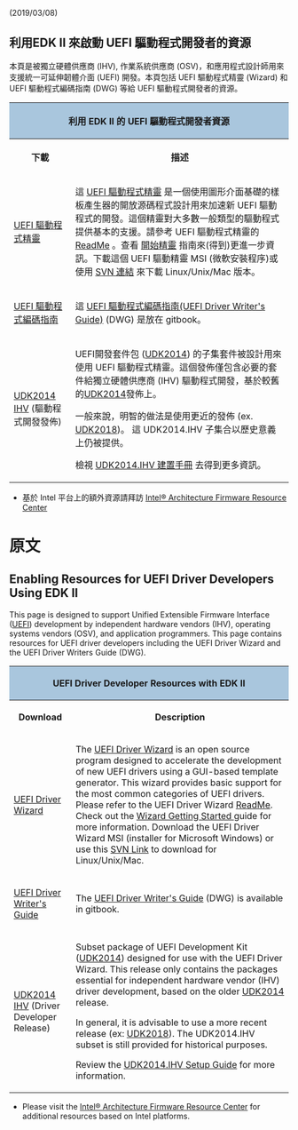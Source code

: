 (2019/03/08)
== '''利用EDK II 來啟動 UEFI 驅動程式開發者的資源''' ==

本頁是被獨立硬體供應商 (IHV), 作業系統供應商 (OSV)，和應用程式設計師用來支援統一可延伸韌體介面 (UEFI) 開發。本頁包括 UEFI 驅動程式精靈 (Wizard) 和 UEFI 驅動程式編碼指南 (DWG) 等給 UEFI 驅動程式開發者的資源。

<div class="t_projects">

<table>
<tr>
    <th colspan="4" style="background-color:#a9c6dd">利用 EDK II 的 UEFI 驅動程式開發者資源</th>
</tr>
    <tr>
        <th>下載</th>
        <th>描述</th>
    </tr>
<tr></tr>

<tr>
    <td>[[UEFI Driver Wizard|UEFI 驅動程式精靈]]</td>
    <td> 這 [[UEFI Driver Wizard|UEFI 驅動程式精靈]] 是一個使用圖形介面基礎的樣板產生器的開放源碼程式設計用來加速新 UEFI 驅動程式的開發。這個精靈對大多數一般類型的驅動程式提供基本的支援。請參考 UEFI 驅動程式精靈的 [https://github.com/tianocore-docs/Docs/raw/master/Driver_Developer/UefiDriverWizard/README.txt ReadMe] 。查看 [[Wizard-Getting-Started|開始精靈]] 指南來(得到)更進一步資訊。下載這個 UEFI 驅動精靈 MSI (微軟安裝程序)或使用 [https://svn.code.sf.net/p/edk2share/code/trunk/DriverDeveloper/UefiDriverWizard/ SVN 連結] 來下載 Linux/Unix/Mac 版本。</td>
</tr>

<tr>
    <td>[[UEFI Driver Writer's Guide|UEFI 驅動程式編碼指南]]</td>
    <td>這 [[UEFI Driver Writer's Guide|UEFI 驅動程式編碼指南(UEFI Driver Writer's Guide)]] (DWG) 是放在 gitbook。</td>
</tr>

<tr> 
    <td>[[UDK2014.IHV Setup Guide|UDK2014 IHV]] (驅動程式開發發佈)</td>
    <td>UEFI開發套件包 ([[UDK2014]]) 的子集套件被設計用來使用 UEFI 驅動程式精靈。這個發佈僅包含必要的套件給獨立硬體供應商 (IHV) 驅動程式開發，基於較舊的[[UDK2014]]發佈上。

一般來說，明智的做法是使用更近的發佈 (ex. [[UDK2018]])。 這 UDK2014.IHV 子集合以歷史意義上仍被提供。

檢視 [[UDK2014.IHV Setup Guide|UDK2014.IHV 建置手冊]] 去得到更多資訊。</td>
</tr>

</table>

* 基於 Intel 平台上的額外資源請拜訪 [http://firmware.intel.com/ Intel® Architecture Firmware Resource Center]

=原文=

== '''Enabling Resources for UEFI Driver Developers Using EDK II'''==

This page is designed to support Unified Extensible Firmware Interface ([[UEFI]]) development by independent hardware vendors (IHV), operating systems vendors (OSV), and application programmers. This page contains resources for UEFI driver developers including the UEFI Driver Wizard and the UEFI Driver Writers Guide (DWG).

<div class="t_projects">

<table>
<tr>
    <th colspan="4" style="background-color:#a9c6dd">UEFI Driver Developer Resources with EDK II</th>
</tr>
    <tr>
        <th>Download</th>
        <th>Description</th>
    </tr>
<tr></tr>

<tr>
    <td>[[UEFI Driver Wizard]]</td>
    <td>The [[UEFI Driver Wizard]] is an open source program designed to accelerate the development of new UEFI drivers using a GUI-based template generator. This wizard provides basic support for the most common categories of UEFI drivers. Please refer to the UEFI Driver Wizard 
[https://github.com/tianocore-docs/Docs/raw/master/Driver_Developer/UefiDriverWizard/README.txt ReadMe].  Check out the [[Wizard-Getting-Started|Wizard Getting Started ]] guide for more information. Download the  UEFI Driver Wizard MSI (installer for Microsoft Windows) or use this [https://svn.code.sf.net/p/edk2share/code/trunk/DriverDeveloper/UefiDriverWizard/ SVN Link] to download for Linux/Unix/Mac.</td>
</tr>

<tr>
    <td>[[UEFI Driver Writer's Guide]]</td>
    <td>The [[UEFI Driver Writer's Guide]] (DWG) is available in gitbook.</td>
</tr>

<tr>
    <td>[[UDK2014.IHV Setup Guide|UDK2014 IHV]] (Driver Developer Release)</td>
    <td>Subset package of UEFI Development Kit ([[UDK2014]]) designed for use with the UEFI Driver Wizard. This release only contains the packages essential for independent hardware vendor (IHV) driver development, based on the older [[UDK2014]] release.

In general, it is advisable to use a more recent release (ex: [[UDK2018]]). The UDK2014.IHV subset is still provided for historical purposes. 

Review the [[UDK2014.IHV Setup Guide]] for more information.</td>
</tr>

</table>

* Please visit the [http://firmware.intel.com/ Intel® Architecture Firmware Resource Center] for additional resources based on Intel platforms. 